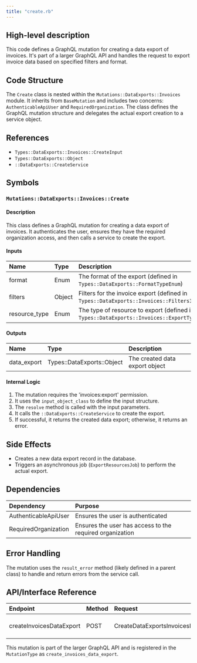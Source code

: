 ```yaml
---
title: "create.rb"
---
```


## High-level description
This code defines a GraphQL mutation for creating a data export of invoices. It's part of a larger GraphQL API and handles the request to export invoice data based on specified filters and format.

## Code Structure
The `Create` class is nested within the `Mutations::DataExports::Invoices` module. It inherits from `BaseMutation` and includes two concerns: `AuthenticableApiUser` and `RequiredOrganization`. The class defines the GraphQL mutation structure and delegates the actual export creation to a service object.

## References
- `Types::DataExports::Invoices::CreateInput`
- `Types::DataExports::Object`
- `::DataExports::CreateService`

## Symbols

### `Mutations::DataExports::Invoices::Create`
#### Description
This class defines a GraphQL mutation for creating a data export of invoices. It authenticates the user, ensures they have the required organization access, and then calls a service to create the export.

#### Inputs
| Name | Type | Description |
|:-----|:-----|:------------|
| format | Enum | The format of the export (defined in `Types::DataExports::FormatTypeEnum`) |
| filters | Object | Filters for the invoice export (defined in `Types::DataExports::Invoices::FiltersInput`) |
| resource_type | Enum | The type of resource to export (defined in `Types::DataExports::Invoices::ExportTypeEnum`) |

#### Outputs
| Name | Type | Description |
|:-----|:-----|:------------|
| data_export | Types::DataExports::Object | The created data export object |

#### Internal Logic
1. The mutation requires the 'invoices:export' permission.
2. It uses the `input_object_class` to define the input structure.
3. The `resolve` method is called with the input parameters.
4. It calls the `::DataExports::CreateService` to create the export.
5. If successful, it returns the created data export; otherwise, it returns an error.

## Side Effects
- Creates a new data export record in the database.
- Triggers an asynchronous job (`ExportResourcesJob`) to perform the actual export.

## Dependencies
| Dependency | Purpose |
|:-----------|:--------|
| AuthenticableApiUser | Ensures the user is authenticated |
| RequiredOrganization | Ensures the user has access to the required organization |

## Error Handling
The mutation uses the `result_error` method (likely defined in a parent class) to handle and return errors from the service call.

## API/Interface Reference
| Endpoint | Method | Request | Response | Description |
|:---------|:-------|:--------|:---------|:------------|
| createInvoicesDataExport | POST | CreateDataExportsInvoicesInput | DataExport | Creates a new invoice data export |

This mutation is part of the larger GraphQL API and is registered in the `MutationType` as `create_invoices_data_export`.